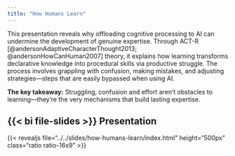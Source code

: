 ```yaml
---
title: "How Humans Learn"
---
```

This presentation reveals why offloading cognitive processing to AI can undermine the development of genuine expertise. Through ACT-R [@andersonAdaptiveCharacterThought2013; @andersonHowCanHuman2007] theory, it explains how learning transforms declarative knowledge into procedural skills via productive struggle. The process involves grappling with confusion, making mistakes, and adjusting strategies—steps that are easily bypassed when using AI.

**The key takeaway:** Struggling, confusion and effort aren't obstacles to learning---they're the very mechanisms that
  build lasting expertise.



## {{< bi file-slides >}} Presentation

{{< revealjs file="../../slides/how-humans-learn/index.html" height="500px" class="ratio ratio-16x9" >}}


<br> <br>


